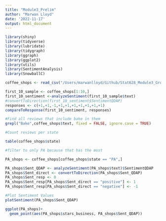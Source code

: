 ```yaml
---
title: "Module3_Prelim"
author: "Marwan Lloyd"
date: '2022-11-17'
output: html_document
---
```


```r
library(shiny)
library(tidyverse)
library(lubridate)
library(tidygraph)
library(ggraph)
library(ggplot2)
library(utils)
library(SentimentAnalysis)
library(SnowballC)
```


```r
coffee_shops <- read_csv("/Users/marwanlloyd/Github/Stat628_Module3_Group3/best_filtered_smaller_data.csv")
```


```r
first_10_sample <- coffee_shops[1:10,]
first_10_sentiment <-analyzeSentiment(first_10_sample$text)
#convertToDirection(first_10_sentiment$SentimentQDAP)
responses <- c(+1,+1,-1,+1,+1,+1,+1,+1,+1,+1)
compareToResponse(first_10_sentiment, responses)
```
```r
#Find all reviews that include bake in them 
grepl("Bake",coffee_shops$text, fixed = FALSE, ignore.case = TRUE)
```

```r
#Count reviews per state 

table(coffee_shops$state)

#filter to only PA because that has the most 

PA_shops <- coffee_shops[coffee_shops$state == "PA",]
```

```r
PA_shops$Sent_QDAP <- analyzeSentiment(PA_shops$text)$SentimentQDAP
PA_shops$Sent_direct <- convertToDirection(PA_shops$Sent_QDAP)
PA_shops$Sent_resp <- 0
PA_shops$Sent_resp[PA_shops$Sent_direct == "positive"] <- 1
PA_shops$Sent_resp[PA_shops$Sent_direct == "negative"] <- -1

```


```r
#Plot Sentiment Values
plotSentiment(PA_shops$Sent_QDAP)
```

```r
ggplot(PA_shops)+
  geom_point(aes(PA_shops$stars_business, PA_shops$Sent_QDAP))
```
